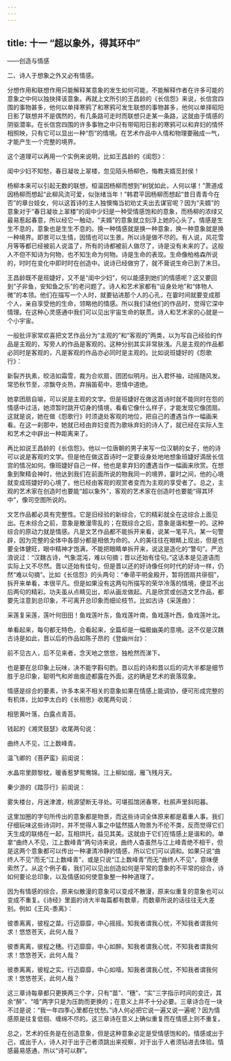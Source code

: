 ```yaml
---
---
---
```

title: 十一 “超以象外，得其环中”
---




——创造与情感





二、诗人于想象之外又必有情感。


分想作用和联想作用只能解释某意象的发生如何可能，不能解释作者在许多可能的意象之中何以独抉择该意象。再就上文所引的王昌龄的《长信怨》来说，长信宫四围的事物甚多，他何以单择寒鸦了和寒鸦可发生联想的事物甚多，他何以单择昭阳日影了联想并不是偶然的，有几条路可走时而联想只走某一条路，这就由于情感的阴驱潜率。在长信宫四围的许多事物之中只有带昭阳日影的寒鸦可以和弃妇的情怀相照映，只有它可以显出一种“怨”的情境。在艺术作品中人情和物理要融成一气，才能产生一个完整的境界。

这个道理可以再用一个实例来说明，比如王昌龄的《闺怨》：

闺中少妇不知愁，春日凝妆上翠楼，忽见陌头杨柳色，悔教夫婿觅封侯！

杨柳本来可以引起无数的联想，桓温因杨柳而想到“树犹如此，人何以堪！”萧道成因杨柳而想起“此柳风流可爱，似张绪当年！”韩君平因杨柳而想起“昔日青青今在否”的章台妓女，何以这首诗的主人独懊悔当初劝丈夫出去谋官呢？因为“夫婿”的意象对于“春日凝妆上翠楼”的闺中少妇是一种受情感饱和的意象，而杨柳的浓绿又最易惹起春意，所以经它一触动，“夫婿”的意象就立刻浮上她的心头了。情感是生生不息的，意象也是生生不息的。换一种情感就是换一种意象，换一种意象就是换一种境界。即景可以生情，因情也可以生景。所以诗是做不尽的。有人说，风花雪月等等都已经被前人说滥了，所有的诗都被前人做尽了，诗是没有未来的了。这般人不但不知诗为何物，也不知生命为何物。诗是生命的表现。生命像柏格森所说的，时时在变化中即时时在创造中。说诗已经做穷了，就不膏说生命已到了末日。

王昌龄既不是班婕好，又不是“闺中少妇”，何以能感到她们的情感呢？这又要回到“子非鱼，安知鱼之乐”的老问题了。诗人和艺术家都有“设身处地”和“体物人微”的本领。他们在描写一个人时，就要钻进那个人的心孔，在霎时间就要变成那个人，亲自享受他的生命，领略他的情感。所以我们读他们的作品时，觉得它深中情理。在这种心灵感通中我们可以见出宇宙生命的联贯。诗人和艺术家的心就是一个小宇宙。

一般批评家常欢喜把文艺作品分为“主观的”和“客观的”两类，以为写自己经验的作品是主观的，写旁人的作品是客观的。这种分别其实非常肤浅。凡是主观的作品都必同时是客观的，凡是客观的作品亦必同时是主观的。比如说班婕好的《怨歌行》：

新裂齐执素，皎洁如霜雪，裁为合欢扇，团团似明月。出入君怀袖，动摇随风发。常恐秋节至，凉飘夺炎热，弃捐笛荀中，恩情中道绝。

她拿团扇自喻，可以说是主观的文学。但是班婕好在做这首诗时就不能同时在怨的情感中过活，她须暂时跳开切身的情境，看看它像什么样子，才能发现它像团扇。这就是说，她在做《怨歌行》时须退处客观的地位，把自己的遭遇当作一幅画来看。在这一刹那中，她就已经由弃妇变而为歌咏弃妇的诗人了，就已经在实际人生和艺术之中辟出一种距离来了。

再比如说王昌龄的《长信怨》。他以一位唐朝的男子来写一位汉朝的女子，他的诗可以说是客观的文学。但是他在做这首诗时一定要设身处地地想象班婕好滴居长信宫的情况如何。像班婕好自己一样，他也是拿弃妇的遭遇当作一幅画来欣赏。在想象到聚精会神时，他达到我们在前面所说的物我同一的境界，霎时之间，他的心境就变成班婕好的心境了，他已经由客观的观赏者变而为主观的享受者了。总之，主观的艺术家在创造时也要能“超以象外”，客观的艺术家在创造时也要能“得其环中”，像司空图所说的。

文艺作品都必具有完整性。它是旧经验的新综合，它的精彩就全在这综合上面见出。在未综合之前，意象是散漫零乱的；在既综合之后，意象是谐和整一的。这种综合的原动力就是情感。凡是文艺作品都不能拆开来看，说某一笔平凡，某一句警辟，因为完整的全体中各部分都是相依为命的。人的美往往在眼睛上现出，但是也要全体健旺，眼中精神才饱满，不能把眼睛单拆开来，说这是造化的“警句”。严沧浪说过：“汉魏古诗，气象混沌，难以句摘；晋以还始有佳句。”这话本是见道语而实际上又不尽然。晋以还始有佳句，但是晋以还的好诗像任何时代的好诗一样，仍然“难以句摘”。比如《长信怨》的头两句：“奉帚平明金殿开，暂将团扇共徘徊”，拆开来单看，本很平凡。但是如果没有这两句所描写的荣华冷落的情境，便显不出后两句的精彩。功夫虽从点睛见出，却从画龙做起。凡是欣赏或创造文艺作品，都要先注意到总印象，不可离开总印象而细论枝节。比如古诗《采莲曲》：

采莲复采莲，莲叶何田田！鱼戏莲叶东，鱼戏莲叶南，鱼戏莲叶西，鱼戏莲叶北。

单看起来，每句都无特色，合看起来，全篇却是一幅极幽美的意境。这不仅是汉魏古诗是如此，晋以后的作品如陈子昂的《登幽州台》：

前不见古人，后不见来者，念天地之悠悠，独枪然而涕下。

也是要在总印象上玩味，决不能字斟句酌。晋以后的诗和晋以后的词大半都是细节胜于总印象，聪明气和斧凿痕迹都露在外面，这的确是艺术的衰落现象。

情感是综合的要素，许多本来不相关的意象如果在情感上能调协，便可形成完整的有机体，比如李太白的《长相思》收尾两句说：

相思黄叶落，白露点青苔。

钱起的《湘灵鼓瑟》收尾两句说：

曲终人不见，江上数峰青。

温飞卿的《菩萨蛮》前闺说：

水晶帘里颇黎枕，暖香惹梦鸳鸯锦。江上柳如烟，雁飞残月天。

秦少游的《踏莎行》前闺说：

雾失楼台，月迷津渡，桃源望断无寻处。可堪孤馆闭春寒，杜鹃声里斜阳暮。

这里加圈的字句所传出的意象都是物景，而这些诗词全体原来都是着重人事。我们仔细玩味这些诗词时，并不觉得人事之中猛然插人物景为不伦不类，反而觉得它们天生成的联络在一起，互相烘托，益见其美。这就由于它们在情感上是谐和的。单拿“曲终人不见，江上数峰青”两句诗来说，曲终人杳虽然与江上峰青绝不相干，但是这两个意象都可以传出一种凄清冷静的情感，所以它们可以调和。如果只说“曲终人不见”而无“江上数峰青”，或是只说“江上数峰青”而无“曲终人不见”，意味便索然了。从这个例子看，我们可以见出创造如何是平常的意象的不平常的综合，诗如何要论总印象，以及情感如何使意象整一种种道理了。

因为有情感的综合，原来似散漫的意象可以变成不散漫，原来似重复的意象也可以变成不重复。《诗经》里面的诗大半每篇都有数章，而数章所说的话往往无大差别。例如《王风-黍离》：

彼黍离离，彼程之苗。行迈靡靡，中心摇摇。知我者谓我心忧，不知我者谓我何求！悠悠苍天，此何人哉？

彼黍离离，彼程之穗。行迈靡靡，中心如醉。知我者谓我心忧，不知我者谓我何求！悠悠苍天，此何人哉？

彼黍离离，彼程之实。行迈靡靡，中心如噎。知我者谓我心忧，不知我者谓我何求！悠悠苍天，此何人哉？

这三章诗每章都只更换两三个字，只有“苗”、“穗”、“实”三字指示时间的变迁，其余“醉”、“噎”两字只是为压韵而更换的；在意义上并不十分必要。三章诗合在一块不过是说：“我一年四季心里都在忧愁。”诗人何必把它说一遍又说一遍呢？因为情感原是往复低徊、缠绵不尽的。这三章诗在意义上确似重复而在情感上则不重复。

总之，艺术的任务是在创造意象，但是这种意象必定是受情感饱和的。情感或出于己，或出于人，诗人对于出于己者须跳出来视察，对于出于人者须钻进去体验。情感最易感通，所以“诗可以群”。